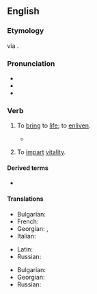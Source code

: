==English==

===Etymology===
{{uder|en|LL.|vivificō}} via {{uder|en|fro|vivifier}}.

===Pronunciation===
* {{IPA|en|/ˈvɪvɪfʌɪ/}}
* {{audio|en|LL-Q1860 (eng)-Vealhurl-vivify.wav|Audio (UK)}}
* {{hyphenation|en|viv|ify}}

===Verb===
{{en-verb}}

# {{lb|en|transitive}} To [[bring]] to [[life]]; to [[enliven]].
#* {{RQ:Hawthorne Marble Faun|volume=II|chapter=A Walk on the Campagna|page=237|passage=[T]he sculptor lifted it [a round block of stone], turned it hither and thither in his hands, brushed off the clinging soil, and finally placed it on the slender neck of the newly discovered statue. The effect was magical. It immediately lighted up and '''vivified''' the whole figure, endowing it with personality, soul, and intelligence.}}
# {{lb|en|transitive}} To [[impart]] [[vitality]].

====Derived terms====
* {{l|en|autovivify}}

====Translations====
{{trans-top|to bring to life}}
* Bulgarian: {{t+|bg|съживявам}}
* French: {{t+|fr|vivifier}}
* Georgian: {{t|ka|გაცოცხლება}}, {{t|ka|გამოცოცხლება}}
* Italian: {{t+|it|vivificare}}
{{trans-mid}}
* Latin: {{t|la|vivifico}}
* Russian: {{t+|ru|оживи́ть}}
{{trans-bottom}}

{{trans-top|to impart vitality}}
* Bulgarian: {{t+|bg|оживявам}}
* Georgian: {{t|ka|სულის ჩადგმა}}
* Russian: {{t|ru|вдохну́ть жизнь}}
{{trans-mid}}
{{trans-bottom}}